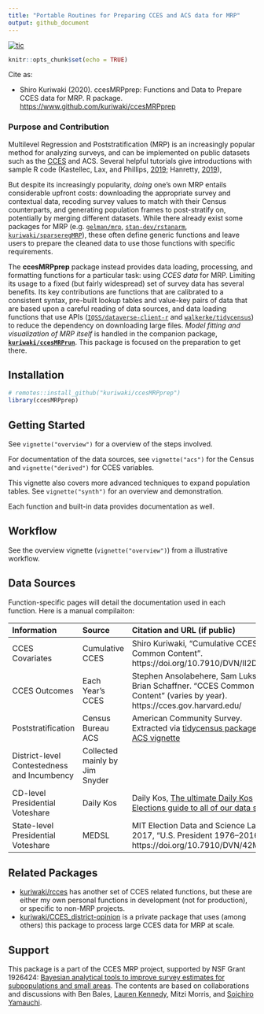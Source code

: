 ```yaml
---
title: "Portable Routines for Preparing CCES and ACS data for MRP"
output: github_document
---
```


<!-- badges: start -->
[![tic](https://github.com/kuriwaki/ccesMRPprep/workflows/tic/badge.svg?branch=master)](https://github.com/kuriwaki/ccesMRPprep/actions)
<!-- badges: end -->

```r
knitr::opts_chunk$set(echo = TRUE)
```

Cite as:

* Shiro Kuriwaki (2020). ccesMRPprep: Functions and Data to Prepare CCES data for MRP. R package. <https://www.github.com/kuriwaki/ccesMRPprep>


### Purpose and Contribution

Multilevel Regression and Poststratification (MRP) is an increasingly popular method for analyzing surveys, and can be implemented on public datasets such as the [CCES](https://cces.gov.harvard.edu/) and ACS.  Several helpful tutorials give introductions with sample R code  (Kastellec, Lax, and Phillips, [2019](https://scholar.princeton.edu/sites/default/files/jkastellec/files/mrp_primer.pdf); Hanretty, [2019](https://doi.org/10.1177%2F1478929919864773)),

But despite its increasingly popularity, _doing_ one's own MRP entails considerable upfront costs: downloading the appropriate survey and contextual data, recoding survey values to match with their Census counterparts,  and generating population frames to post-stratify on, potentially by merging different datasets.  While there already exist some packages for MRP (e.g. [`gelman/mrp`](https://github.com/gelman/mrp), [`stan-dev/rstanarm`](https://mc-stan.org/rstanarm/articles/mrp.html), [`kuriwaki/sparseregMRP`](https://github.com/kuriwaki/sparseregMRP)), these often define generic functions and leave users to prepare the cleaned data to use those functions with specific requirements. 

The **ccesMRPprep** package instead provides data loading, processing, and formatting functions for a particular task: using _CCES data_ for MRP. Limiting its usage to a fixed (but fairly widespread) set of survey data has several benefits. Its key contributions are functions that are calibrated to a consistent syntax, pre-built lookup tables and value-key pairs of data that are based upon a careful reading of data sources, and data loading functions that use APIs ([`IQSS/dataverse-client-r`](https://github.com/IQSS/dataverse-client-r) and [`walkerke/tidycensus`](https://github.com/walkerke/tidycensus)) to reduce the dependency on downloading large files. _Model fitting and visualization of MRP itself_ is handled in the companion package,  [**`kuriwaki/ccesMRPrun`**](https://www.github.com/kuriwaki/ccesMRPrun). This package is focused on the preparation to get there. 
   

## Installation

```r
# remotes::install_github("kuriwaki/ccesMRPprep")
library(ccesMRPprep)
```

## Getting Started

See `vignette("overview")` for a overview of the steps involved. 

For documentation of the data sources, see  `vignette("acs")` for the Census and `vignette("derived")` for CCES variables.  

This vignette also covers more advanced techniques to expand population tables. See `vignette("synth")` for an overview and demonstration.


Each function and built-in data provides documentation as well. 


## Workflow

See the overview vignette (`vignette("overview")`) from a illustrative workflow.


## Data Sources 

Function-specific pages will detail the documentation used in each function. Here is a manual compilaiton:

| Information | Source | Citation and URL (if public) | 
| :--- |  :--- |  :--- |
| CCES Covariates | Cumulative CCES | Shiro Kuriwaki, "Cumulative CCES Common Content".  https://doi.org/10.7910/DVN/II2DB6 |
| CCES Outcomes | Each Year's CCES | Stephen Ansolabehere, Sam Luks, and Brian Schaffner. "CCES Common Content" (varies by year).   https://cces.gov.harvard.edu/ |
| Poststratification | Census Bureau ACS | American Community Survey. Extracted via [tidycensus package](https://github.com/walkerke/tidycensus). See [ACS vignette](https://www.shirokuriwaki.com/ccesMRPprep/articles/acs.html) |
| District-level Contestedness and Incumbency | Collected mainly by Jim Snyder | |
| CD-level Presidential Voteshare | Daily Kos | Daily Kos, [The ultimate Daily Kos Elections guide to all of our data sets](https://www.dailykos.com/stories/2018/2/21/1742660/-The-ultimate-Daily-Kos-Elections-guide-to-all-of-our-data-sets#1) |
| State-level Presidential Voteshare | MEDSL |  MIT Election Data and Science Lab, 2017, "U.S. President 1976–2016".  https://doi.org/10.7910/DVN/42MVDX |


## Related Packages

- [kuriwaki/rcces](https://github.com/kuriwaki/rcces) has another set of CCES related functions, but these
are either my own personal functions in development (not for production), or specific to 
non-MRP projects.
- [kuriwaki/CCES_district-opinion](https://github.com/kuriwaki/CCES_district-opinion) is a private package that uses (among others) this package to process large CCES data for MRP at scale. 


## Support

This package is a part of the CCES MRP project, supported by NSF Grant 1926424: [Bayesian analytical tools to improve survey estimates for subpopulations and small areas](https://nsf.gov/awardsearch/showAward?AWD_ID=1926424). The contents are based on collaborations and discussions with Ben Bales, [Lauren Kennedy](https://jazzystats.com/about/), Mitzi Morris, and [Soichiro Yamauchi](https://soichiroy.github.io/).
